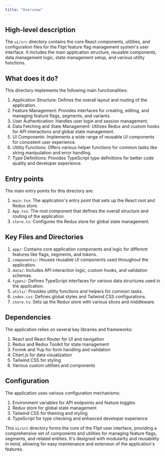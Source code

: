```yaml
---
title: "Overview"
---
```


## High-level description
The `ui/src` directory contains the core React components, utilities, and configuration files for the Flipt feature flag management system's user interface. It includes the main application structure, reusable components, data management logic, state management setup, and various utility functions.

## What does it do?
This directory implements the following main functionalities:

1. Application Structure: Defines the overall layout and routing of the application.
2. Feature Management: Provides interfaces for creating, editing, and managing feature flags, segments, and variants.
3. User Authentication: Handles user login and session management.
4. Data Fetching and State Management: Utilizes Redux and custom hooks for API interactions and global state management.
5. UI Components: Implements a wide range of reusable UI components for consistent user experience.
6. Utility Functions: Offers various helper functions for common tasks like string manipulation and error handling.
7. Type Definitions: Provides TypeScript type definitions for better code quality and developer experience.

## Entry points
The main entry points for this directory are:

1. `main.tsx`: The application's entry point that sets up the React root and Redux store.
2. `App.tsx`: The root component that defines the overall structure and routing of the application.
3. `store.ts`: Configures the Redux store for global state management.

## Key Files and Directories
1. `app/`: Contains core application components and logic for different features like flags, segments, and tokens.
2. `components/`: Houses reusable UI components used throughout the application.
3. `data/`: Includes API interaction logic, custom hooks, and validation schemas.
4. `types/`: Defines TypeScript interfaces for various data structures used in the application.
5. `utils/`: Provides utility functions and helpers for common tasks.
6. `index.css`: Defines global styles and Tailwind CSS configurations.
7. `store.ts`: Sets up the Redux store with various slices and middleware.

## Dependencies
The application relies on several key libraries and frameworks:

1. React and React Router for UI and navigation
2. Redux and Redux Toolkit for state management
3. Formik and Yup for form handling and validation
4. Chart.js for data visualization
5. Tailwind CSS for styling
6. Various custom utilities and components

## Configuration
The application uses various configuration mechanisms:

1. Environment variables for API endpoints and feature toggles
2. Redux store for global state management
3. Tailwind CSS for theming and styling
4. TypeScript for type checking and enhanced developer experience

This `ui/src` directory forms the core of the Flipt user interface, providing a comprehensive set of components and utilities for managing feature flags, segments, and related entities. It's designed with modularity and reusability in mind, allowing for easy maintenance and extension of the application's features.